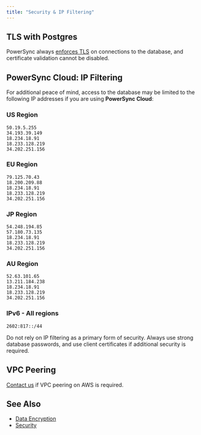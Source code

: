 ```yaml
---
title: "Security & IP Filtering"
---
```


## <Icon icon="elephant" iconType="solid" size="24"/> TLS with Postgres

PowerSync always [enforces TLS](/usage/lifecycle-maintenance/postgres-maintenance#tls) on connections to the database, and certificate validation cannot be disabled.

## PowerSync Cloud: IP Filtering

For additional peace of mind, access to the database may be limited to the following IP addresses if you are using **PowerSync Cloud**:

### US Region

```
50.19.5.255
34.193.39.149
18.234.18.91
18.233.128.219
34.202.251.156
```

### EU Region

```
79.125.70.43
18.200.209.88
18.234.18.91
18.233.128.219
34.202.251.156
```

### JP Region

```
54.248.194.85
57.180.73.135
18.234.18.91
18.233.128.219
34.202.251.156
```

### AU Region

```
52.63.101.65
13.211.184.238
18.234.18.91
18.233.128.219
34.202.251.156
```

### IPv6 - All regions

```
2602:817::/44
```

Do not rely on IP filtering as a primary form of security. Always use strong database passwords, and use client certificates if additional security is required.

## VPC Peering

[Contact us](/resources/contact-us) if VPC peering on AWS is required.

## See Also

* [Data Encryption](/usage/use-case-examples/data-encryption)
* [Security](/resources/security)
